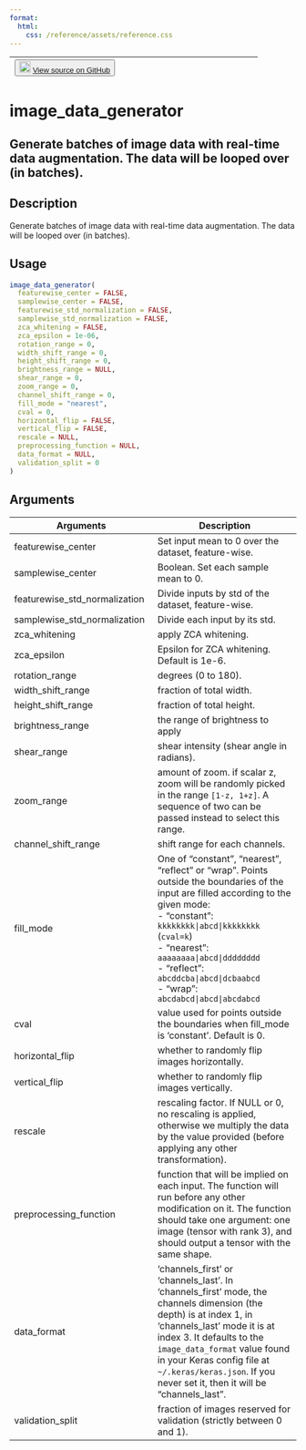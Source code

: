 ```yaml
---
format:
  html:
    css: /reference/assets/reference.css
---
```


| <button class="button"> ![](/reference/assets/GitHub-Mark-32px.png){width="20"} [View source on GitHub](https://github.com/rstudio/keras//blob/main/R/preprocessing.R#L662) </button> |
|:------------------------------:|:--------------------------------------:|

# image_data_generator

## Generate batches of image data with real-time data augmentation. The data will be looped over (in batches).

## Description
Generate batches of image data with real-time data augmentation. The data will be looped over (in batches). 


## Usage
```r
image_data_generator( 
  featurewise_center = FALSE, 
  samplewise_center = FALSE, 
  featurewise_std_normalization = FALSE, 
  samplewise_std_normalization = FALSE, 
  zca_whitening = FALSE, 
  zca_epsilon = 1e-06, 
  rotation_range = 0, 
  width_shift_range = 0, 
  height_shift_range = 0, 
  brightness_range = NULL, 
  shear_range = 0, 
  zoom_range = 0, 
  channel_shift_range = 0, 
  fill_mode = "nearest", 
  cval = 0, 
  horizontal_flip = FALSE, 
  vertical_flip = FALSE, 
  rescale = NULL, 
  preprocessing_function = NULL, 
  data_format = NULL, 
  validation_split = 0 
) 
```

## Arguments
|Arguments|Description|
|---|---|
| featurewise_center | Set input mean to 0 over the dataset, feature-wise. |
| samplewise_center | Boolean. Set each sample mean to 0. |
| featurewise_std_normalization | Divide inputs by std of the dataset, feature-wise. |
| samplewise_std_normalization | Divide each input by its std. |
| zca_whitening | apply ZCA whitening. |
| zca_epsilon | Epsilon for ZCA whitening. Default is 1e-6. |
| rotation_range | degrees (0 to 180). |
| width_shift_range | fraction of total width. |
| height_shift_range | fraction of total height. |
| brightness_range | the range of brightness to apply |
| shear_range | shear intensity (shear angle in radians). |
| zoom_range | amount of zoom. if scalar z, zoom will be randomly picked in the range `[1-z, 1+z]`. A sequence of two can be passed instead to select this range. |
| channel_shift_range | shift range for each channels. |
| fill_mode | One of "constant", "nearest", "reflect" or "wrap". Points outside the boundaries of the input are filled according to the given mode: <br>- "constant": `kkkkkkkk|abcd|kkkkkkkk` (`cval=k`) <br>- "nearest":  `aaaaaaaa|abcd|dddddddd`<br>- "reflect":  `abcddcba|abcd|dcbaabcd`<br>- "wrap":     `abcdabcd|abcd|abcdabcd` |
| cval | value used for points outside the boundaries when fill_mode is 'constant'. Default is 0. |
| horizontal_flip | whether to randomly flip images horizontally. |
| vertical_flip | whether to randomly flip images vertically. |
| rescale | rescaling factor. If NULL or 0, no rescaling is applied, otherwise we multiply the data by the value provided (before applying any other transformation). |
| preprocessing_function | function that will be implied on each input. The function will run before any other modification on it. The function should take one argument: one image (tensor with rank 3), and should output a tensor with the same shape. |
| data_format | 'channels_first' or 'channels_last'. In 'channels_first' mode, the channels dimension (the depth) is at index 1, in 'channels_last' mode it is at index 3. It defaults to the `image_data_format` value found in your Keras config file at `~/.keras/keras.json`. If you never set it, then it will be "channels_last". |
| validation_split | fraction of images reserved for validation (strictly between 0 and 1). |







